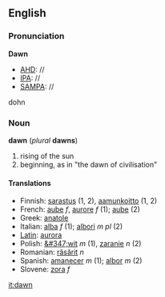 ==English==

===Pronunciation===
'''Dawn'''
*[[AHD]]: //
*[[IPA]]: //
*[[SAMPA]]: //
dohn

===Noun===
'''dawn''' (''plural'' '''dawns''')

#rising of the sun
#beginning, as in "the dawn of civilisation"

====Translations====
*Finnish: [[sarastus]] (1, 2), [[aamunkoitto]] (1, 2)
*French: [[aube]] ''f'', [[aurore]] ''f'' (1); [[aube]] (2)
*Greek: [[anatole]]
*Italian: [[alba]] ''f'' (1); [[albori]] ''m pl'' (2)
*[[Latin]]: [[aurora]]
*Polish: [[&#347;wit]] ''m'' (1), [[zaranie]] ''n'' (2)
*Romanian: [[răsărit]] ''n''
*Spanish: [[amanecer]] ''m'' (1); [[albor]] ''m'' (2)
*Slovene: [[zora]] ''f''

[[it:dawn]]